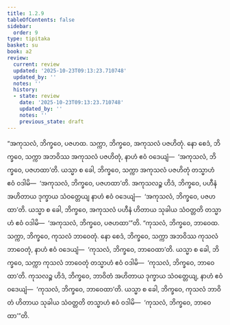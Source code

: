 ```yaml
---
title: 1.2.9
tableOfContents: false
sidebar:
  order: 9
type: tipitaka
basket: su
book: a2
review:
  current: review
  updated: '2025-10-23T09:13:23.710748'
  updated_by: ''
  notes: ''
  history:
  - state: review
    date: '2025-10-23T09:13:23.710748'
    updated_by: ''
    notes: ''
    previous_state: draft
---
```



<ReviewStatus review={frontmatter.review} showDetails={true} />

<HypothesisAnnotation frontmatter={frontmatter} />

<DynamicBreadcrumb />

<Division number="19" book="a2" e="ch" v="15" p="59">

<Paragraph number="49" book="a2">
“အကုသလံ, ဘိက္ခဝေ, ပဇဟထ. သက္ကာ, ဘိက္ခဝေ, အကုသလံ ပဇဟိတုံ. နော စေဒံ, ဘိက္ခဝေ, သက္ကာ အဘဝိဿ အကုသလံ ပဇဟိတုံ, နာဟံ ဧဝံ ဝဒေယျံ—  ‘အကုသလံ, ဘိက္ခဝေ, ပဇဟထာ’တိ. ယသ္မာ စ ခေါ, ဘိက္ခဝေ, သက္ကာ အကုသလံ ပဇဟိတုံ တသ္မာဟံ ဧဝံ ဝဒါမိ—  ‘အကုသလံ, ဘိက္ခဝေ, ပဇဟထာ’တိ. အကုသလဉ္စ ဟိဒံ, ဘိက္ခဝေ, ပဟီနံ အဟိတာယ ဒုက္ခာယ သံဝတ္တေယျ နာဟံ ဧဝံ ဝဒေယျံ—  ‘အကုသလံ, ဘိက္ခဝေ, ပဇဟထာ’တိ. ယသ္မာ စ ခေါ, ဘိက္ခဝေ, အကုသလံ ပဟီနံ ဟိတာယ သုခါယ သံဝတ္တတိ တသ္မာဟံ ဧဝံ ဝဒါမိ—  ‘အကုသလံ, ဘိက္ခဝေ, ပဇဟထာ’”တိ.
</Paragraph>

<Paragraph number="50" book="a2">
“ကုသလံ, ဘိက္ခဝေ, ဘာဝေထ. သက္ကာ, ဘိက္ခဝေ, ကုသလံ ဘာဝေတုံ. နော စေဒံ, ဘိက္ခဝေ, သက္ကာ အဘဝိဿ ကုသလံ ဘာဝေတုံ, နာဟံ ဧဝံ ဝဒေယျံ—  ‘ကုသလံ, ဘိက္ခဝေ, ဘာဝေထာ’တိ. ယသ္မာ စ ခေါ, ဘိက္ခဝေ, သက္ကာ ကုသလံ ဘာဝေတုံ တသ္မာဟံ ဧဝံ ဝဒါမိ—  ‘ကုသလံ, ဘိက္ခဝေ, ဘာဝေထာ’တိ. ကုသလဉ္စ ဟိဒံ, ဘိက္ခဝေ, ဘာဝိတံ အဟိတာယ ဒုက္ခာယ သံဝတ္တေယျ, နာဟံ ဧဝံ ဝဒေယျံ—  ‘ကုသလံ, ဘိက္ခဝေ, ဘာဝေထာ’တိ. ယသ္မာ စ ခေါ, ဘိက္ခဝေ, ကုသလံ ဘာဝိတံ ဟိတာယ သုခါယ သံဝတ္တတိ တသ္မာဟံ ဧဝံ ဝဒါမိ—  ‘ကုသလံ, ဘိက္ခဝေ, ဘာဝေထာ’”တိ.
</Paragraph>
</Division>